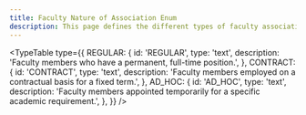 ```yaml
---
title: Faculty Nature of Association Enum
description: This page defines the different types of faculty associations with the institution.
---
```


<TypeTable
  type={{
    REGULAR: {
      id: 'REGULAR',
      type: 'text',
      description: 'Faculty members who have a permanent, full-time position.',
    },
    CONTRACT: {
      id: 'CONTRACT',
      type: 'text',
      description: 'Faculty members employed on a contractual basis for a fixed term.',
    },
    AD_HOC: {
      id: 'AD_HOC',
      type: 'text',
      description: 'Faculty members appointed temporarily for a specific academic requirement.',
    },
  }}
/>
